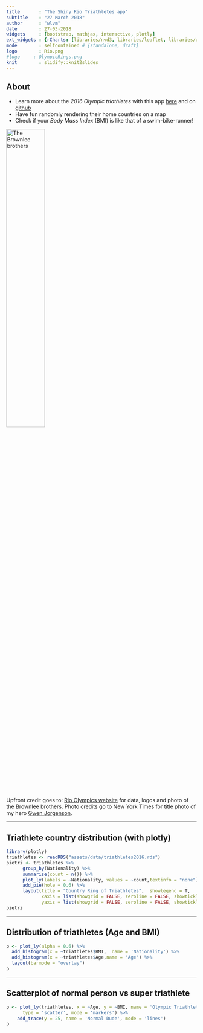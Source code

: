 ```yaml
---
title       : "The Shiny Rio Triathletes app"
subtitle    : "27 March 2018"
author      : "wlvm"
date        : 27-03-2018
widgets     : [bootstrap, mathjax, interactive, plotly]
ext_widgets : {rCharts: [libraries/nvd3, libraries/leaflet, libraries/dygraphs]}
mode        : selfcontained # {standalone, draft}
logo        : Rio.png
#logo     : OlympicRings.png
knit        : slidify::knit2slides
---
```





## About

- Learn more about the *2016 Olympic triathletes* with this app [here](https://wlvm.shinyapps.io/shinyRio/) and on [github](https://github.com/wlvm/ShinyRio)
- Have fun randomly rendering their home countries on a map
- Check if your *Body Mass Index* (BMI) is like that of a swim-bike-runner!

<img src="https://stillmed.olympic.org/media/Images/OlympicOrg/News/2016/09/07/2016-09-07-triathlon-inside-02.jpg" 
  width=45% alt="The Brownlee brothers" class="center">

Upfront credit goes to: [Rio Olympics website](https://www.rio2016.com/) for data, logos and photo of the Brownlee brothers. 
Photo credits go to New York Times for title photo of my hero [Gwen Jorgenson](http://www.gwenjorgensen.com/).


---


## Triathlete country distribution (with plotly)
```r
library(plotly)
triathletes <- readRDS("assets/data/triathletes2016.rds")
pietri <- triathletes %>%
      group_by(Nationality) %>%
      summarise(count = n()) %>%
      plot_ly(labels = ~Nationality, values = ~count,textinfo = "none") %>%
      add_pie(hole = 0.6) %>%
      layout(title = "Country Ring of Triathletes",  showlegend = T,
             xaxis = list(showgrid = FALSE, zeroline = FALSE, showticklabels = FALSE),
             yaxis = list(showgrid = FALSE, zeroline = FALSE, showticklabels = FALSE))
pietri
```

---

## Distribution of triathletes (Age and BMI)
```r
p <- plot_ly(alpha = 0.6) %>%
  add_histogram(x = ~triathletes$BMI,  name = 'Nationality') %>%
  add_histogram(x = ~triathletes$Age,name = 'Age') %>%
  layout(barmode = "overlay") 
p
```


--- 


## Scatterplot of normal person vs super triathlete

```r
p <- plot_ly(triathletes, x = ~Age, y = ~BMI, name = 'Olympic Triathletes', 
      type = 'scatter', mode = 'markers') %>%
    add_trace(y = 25, name = 'Normal Dude', mode = 'lines')
p
```




